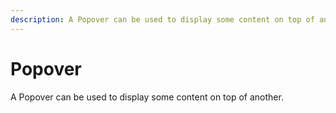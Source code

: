 ```yaml
---
description: A Popover can be used to display some content on top of another.
---
```


# Popover

<HeaderComponent
  htmlTag="studs-popover"
  jsxTag="StudsPopover"
  version="Since 2.0"
  status="Unstable"
  urlGithub="overlays/popover.ts"
  urlStrbook="studs-overlays-popover--docs"
/>

A Popover can be used to display some content on top of another.
